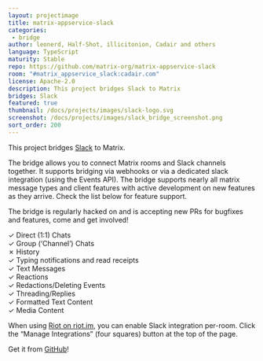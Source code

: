 ```yaml
---
layout: projectimage
title: matrix-appservice-slack
categories: 
 - bridge
author: leonerd, Half-Shot, illicitonion, Cadair and others
language: TypeScript
maturity: Stable
repo: https://github.com/matrix-org/matrix-appservice-slack
room: "#matrix_appservice_slack:cadair.com"
license: Apache-2.0
description: This project bridges Slack to Matrix
bridges: Slack
featured: true
thumbnail: /docs/projects/images/slack-logo.svg
screenshot: /docs/projects/images/slack_bridge_screenshot.png
sort_order: 200
---
```


This project bridges [Slack](https://slack.com) to Matrix.

The bridge allows you to connect Matrix rooms and Slack channels together. It supports bridging via webhooks or via a
dedicated slack integration (using the Events API). The bridge supports nearly all matrix message types and client features
with active development on new features as they arrive. Check the list below for feature support.

The bridge is regularly hacked on and is accepting new PRs for bugfixes and features, come and get involved!

✓ Direct (1:1) Chats  
✓ Group (‘Channel’) Chats  
✗ History  
✓ Typing notifications and read receipts  
✓ Text Messages  
✓ Reactions  
✓ Redactions/Deleting Events  
✓ Threading/Replies  
✓ Formatted Text Content  
✓ Media Content  

When using [Riot on riot.im](https://riot.im/app/), you can enable Slack integration per-room. Click the “Manage Integrations” (four squares) button at the top of the page.

Get it from [GitHub](https://github.com/matrix-org/matrix-appservice-slack)!
